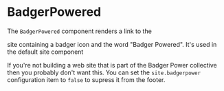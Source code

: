 
# BadgerPowered

The `BadgerPowered` component renders a link to the
<Link href="https://badgerpower.com/" text="https://badgerpower.com/"/> site
containing a badger icon and the word "Badger Powered". It's used in the default
site <Link to="/content/footer" code="Footer"/> component

If you're not building a web site that is part of the Badger Power
collective then you probably don't want this.  You can set the
`site.badgerpower` configuration item to `false` to supress it from the
footer.

<Example
  Component={PowerCode}
  code={PowerSrc}
  expand
/>
